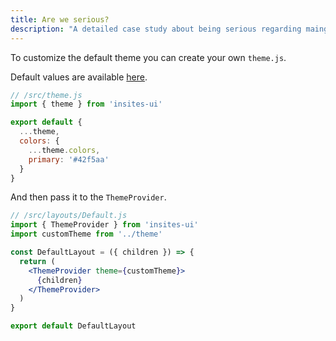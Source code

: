 ```yaml
---
title: Are we serious?
description: "A detailed case study about being serious regarding maing everything low/no code"
---
```


To customize the default theme you can create your own `theme.js`.

Default values are available [here](https://github.com/insites-co/insites-ui/blob/master/src/theme/index.ts).

```js
// /src/theme.js
import { theme } from 'insites-ui'

export default {
  ...theme,
  colors: {
    ...theme.colors,
    primary: '#42f5aa'
  }
}
```

And then pass it to the `ThemeProvider`.

```jsx
// /src/layouts/Default.js
import { ThemeProvider } from 'insites-ui'
import customTheme from '../theme'

const DefaultLayout = ({ children }) => {
  return (
    <ThemeProvider theme={customTheme}>
      {children}
    </ThemeProvider>
  )
}

export default DefaultLayout
```
